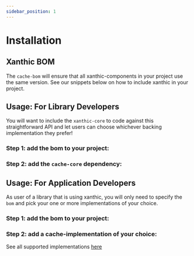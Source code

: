 ```yaml
---
sidebar_position: 1
---
```



# Installation

## Xanthic BOM

The `cache-bom` will ensure that all xanthic-components in your project use the same version. See our snippets below on how to include xanthic in your project.

## Usage: For Library Developers

You will want to include the `xanthic-core` to code against this straightforward API and let users can choose whichever backing implementation they prefer!

### Step 1: add the bom to your project:

<JavaDependency group="io.github.xanthic.cache" name="cache-bom" version="0.4.0" bom="true" scope="api" />

### Step 2: add the `cache-core` dependency:

<JavaDependency group="io.github.xanthic.cache" name="cache-core" scope="api" />

## Usage: For Application Developers

As user of a library that is using xanthic, you will only need to specify the `bom` and pick your one or more implementations of your choice.

### Step 1: add the bom to your project:

<JavaDependency group="io.github.xanthic.cache" name="cache-bom" version="0.4.0" bom="true" scope="implementation" />

### Step 2: add a cache-implementation of your choice:

See all supported implementations [here](/provider/)

<JavaDependency group="io.github.xanthic.cache" name="cache-provider-caffeine3" scope="implementation" />
